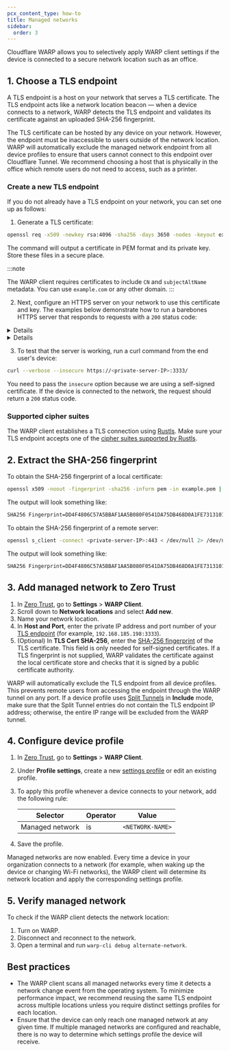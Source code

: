 ```yaml
---
pcx_content_type: how-to
title: Managed networks
sidebar:
  order: 3
---
```



Cloudflare WARP allows you to selectively apply WARP client settings if the device is connected to a secure network location such as an office.

## 1. Choose a TLS endpoint

A TLS endpoint is a host on your network that serves a TLS certificate. The TLS endpoint acts like a network location beacon — when a device connects to a network, WARP detects the TLS endpoint and validates its certificate against an uploaded SHA-256 fingerprint.

The TLS certificate can be hosted by any device on your network. However, the endpoint must be inaccessible to users outside of the network location. WARP will automatically exclude the managed network endpoint from all device profiles to ensure that users cannot connect to this endpoint over Cloudflare Tunnel. We recommend choosing a host that is physically in the office which remote users do not need to access, such as a printer.

### Create a new TLS endpoint

If you do not already have a TLS endpoint on your network, you can set one up as follows:

1. Generate a TLS certificate:

```sh
openssl req -x509 -newkey rsa:4096 -sha256 -days 3650 -nodes -keyout example.key -out example.pem -subj "/CN=example.com" -addext "subjectAltName=DNS:example.com"
```

The command will output a certificate in PEM format and its private key. Store these files in a secure place.

:::note

The WARP client requires certificates to include `CN` and `subjectAltName` metadata. You can use `example.com` or any other domain.
:::

2. Next, configure an HTTPS server on your network to use this certificate and key. The examples below demonstrate how to run a barebones HTTPS server that responds to requests with a `200` status code:

<Details header="nginx in Docker">

To serve the TLS certificate from an nginx container in Docker:

1. Create an nginx configuration file called `nginx.conf`:

   ```txt
   events {
   worker_connections  1024;
   }

   http {
      server {
         listen              443 ssl;
         ssl_certificate     /certs/example.pem;
         ssl_certificate_key /certs/example.key;
         location / {
               return 200;
         }
      }
   }
   ```

If needed, replace `/certs/example.pem` and `/certs/example.key` with the locations of your certificate and key.

2. Add the nginx image to your Docker compose file:

   ```yml
   version: "3.3"
   services:
   nginx:
     image: nginx:latest
     ports:
       - 3333:443
     volumes:
       - ./nginx.conf:/etc/nginx/nginx.conf:ro
       - ./certs:/certs:ro
   ```

   If needed, replace `./nginx.conf` and `./certs` with the locations of your nginx configuration file and certificate.

3. Start the server:

   ```sh
   docker-compose up -d
   ```

</Details>

<Details header="Python">

:::caution

This Python script is intended for a quick proof of concept (PoC) and should not be used in production environments.
:::

To serve the TLS certificate using Python:

1. Create a Python 3 script called `myserver.py`:

   ```txt
   import ssl, http.server

   class BasicHandler(http.server.BaseHTTPRequestHandler):
         def do_GET(self):
            self.send_response(200)
            self.send_header('Content-type', 'text/html')
            self.end_headers()
            self.wfile.write(b'OK')
            return

   server = http.server.ThreadingHTTPServer(('0.0.0.0', 3333), BasicHandler)
   sslcontext = ssl.create_default_context(ssl.Purpose.CLIENT_AUTH)
   sslcontext.load_cert_chain(certfile='./example.pem', keyfile='./example.key')
   server.socket = sslcontext.wrap_socket(server.socket, server_side=True)
   server.serve_forever()
   ```

2. Run the script:

   ```sh
   python3 myserver.py
   ```

</Details>

3. To test that the server is working, run a curl command from the end user's device:

```sh
curl --verbose --insecure https://<private-server-IP>:3333/
```

You need to pass the `insecure` option because we are using a self-signed certificate. If the device is connected to the network, the request should return a `200` status code.

### Supported cipher suites

The WARP client establishes a TLS connection using [Rustls](https://github.com/rustls/rustls). Make sure your TLS endpoint accepts one of the [cipher suites supported by Rustls](https://docs.rs/rustls/0.21.10/src/rustls/suites.rs.html#125-143).

## 2. Extract the SHA-256 fingerprint

<Tabs> <TabItem label="local certificate">

To obtain the SHA-256 fingerprint of a local certificate:

```sh
openssl x509 -noout -fingerprint -sha256 -inform pem -in example.pem | tr -d :
```

The output will look something like:

```txt
SHA256 Fingerprint=DD4F4806C57A5BBAF1AA5B080F0541DA75DB468D0A1FE731310149500CCD8662
```

</TabItem> <TabItem label="remote server">

To obtain the SHA-256 fingerprint of a remote server:

```sh
openssl s_client -connect <private-server-IP>:443 < /dev/null 2> /dev/null | openssl x509 -noout -fingerprint -sha256 | tr -d :
```

The output will look something like:

```txt
SHA256 Fingerprint=DD4F4806C57A5BBAF1AA5B080F0541DA75DB468D0A1FE731310149500CCD8662
```

</TabItem> </Tabs>

## 3. Add managed network to Zero Trust

1. In [Zero Trust](https://one.dash.cloudflare.com), go to **Settings** > **WARP Client**.
2. Scroll down to **Network locations** and select **Add new**.
3. Name your network location.
4. In **Host and Port**, enter the private IP address and port number of your [TLS endpoint](#create-a-new-tls-endpoint) (for example, `192.168.185.198:3333`).
5. (Optional) In **TLS Cert SHA-256**, enter the [SHA-256 fingerprint](#2-extract-the-sha-256-fingerprint) of the TLS certificate. This field is only needed for self-signed certificates. If a TLS fingerprint is not supplied, WARP validates the certificate against the local certificate store and checks that it is signed by a public certificate authority.

WARP will automatically exclude the TLS endpoint from all device profiles. This prevents remote users from accessing the endpoint through the WARP tunnel on any port. If a device profile uses [Split Tunnels](/cloudflare-one/connections/connect-devices/warp/configure-warp/route-traffic/split-tunnels/) in **Include** mode, make sure that the Split Tunnel entries do not contain the TLS endpoint IP address; otherwise, the entire IP range will be excluded from the WARP tunnel.

## 4. Configure device profile

1. In [Zero Trust](https://one.dash.cloudflare.com), go to **Settings** > **WARP Client**.

2. Under **Profile settings**, create a new [settings profile](/cloudflare-one/connections/connect-devices/warp/configure-warp/device-profiles/) or edit an existing profile.

3. To apply this profile whenever a device connects to your network, add the following rule:

   | Selector        | Operator | Value            |
   | --------------- | -------- | ---------------- |
   | Managed network | is       | `<NETWORK-NAME>` |

4. Save the profile.

Managed networks are now enabled. Every time a device in your organization connects to a network (for example, when waking up the device or changing Wi-Fi networks), the WARP client will determine its network location and apply the corresponding settings profile.

## 5. Verify managed network

To check if the WARP client detects the network location:

1. Turn on WARP.
2. Disconnect and reconnect to the network.
3. Open a terminal and run `warp-cli debug alternate-network`.

## Best practices

- The WARP client scans all managed networks every time it detects a network change event from the operating system. To minimize performance impact, we recommend reusing the same TLS endpoint across multiple locations unless you require distinct settings profiles for each location.
- Ensure that the device can only reach one managed network at any given time. If multiple managed networks are configured and reachable, there is no way to determine which settings profile the device will receive.

